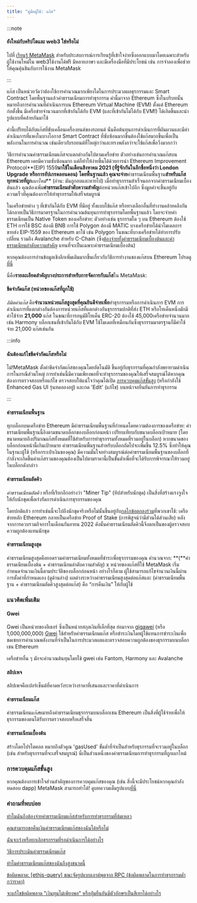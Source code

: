 ```yaml
---
title: "คู่มือผู้ใช้: แก๊ส"
---
```


:::note

#### ยังใหม่กับคริปโตและ web3 ใช่หรือไม่

ไปที่ [เรียนรู้ MetaMask](https://learn.metamask.io/) สำหรับประสบการณ์การเรียนรู้ที่เข้าใจง่ายซึ่งออกแบบมาโดยเฉพาะสำหรับผู้ใช้งานใหม่ใน web3ใช้งานได้ฟรี มีหลายภาษา และมีเครื่องมือที่มีประโยชน์ เช่น การจำลองเพื่อช่วยให้คุณคุ้นชินกับการใช้งาน MetaMask

:::

แก๊ส เป็นหน่วยวัดว่าต้องใช้การคำนวณมากเพียงใดในการประมวลผลธุรกรรมและ Smart Contract โดยพื้นฐานแล้วค่าธรรมเนียมการทำธุรกรรม คำนี้มาจาก Ethereum ซึ่งในบริบทนั้นหมายถึงการคำนวณที่ดำเนินการบน Ethereum Virtual Machine (EVM) ตั้งแต่ Ethereum ก่อตั้งขึ้น มีเครือข่ายจำนวนมากที่เข้ากันได้กับ EVM (และที่เข้ากันไม่ได้กับ EVM!) ได้เกิดขึ้นและนำรูปแบบที่คล้ายกันมาใช้

คำนี้เปรียบได้กับแก๊สที่ขับเคลื่อนเครื่องยนต์ของรถยนต์ นั่นคือต้นทุนการดำเนินการที่ผันผวนและมีค่าดำเนินการที่แพงในบางโอกาส Smart Contract ที่ซับซ้อนมากขึ้นต้องใช้แก๊สมากขึ้นเพื่อเป็นพลังงานในการคำนวณ เช่นเดียวกับรถยนต์ที่ใหญ่กว่าและทรงพลังกว่าจะใช้แก๊สเพื่อวิ่งมากกว่า

วิธีการคำนวณค่าธรรมเนียมแก๊สจะแตกต่างกันไปตามเครือข่าย ตัวอย่างเช่นการคำนวณแก๊สบน Ethereum เคยมีความซับซ้อนมาก แต่ก็ทำให้ง่ายขึ้นได้ด้วยการนำ Ethereum Improvement Protocol**(EIP) 1559**มาใช้ในเดือนสิงหาคม 2021 (ที่รู้จักกันในอีกชื่อหนึ่งว่า London Upgrade หรือการอัปเกรดลอนดอน) โดยพื้นฐานแล้ว คุณจะจ่าย**ค่าธรรมเนียมพื้นฐาน**สำหรับแก๊สทุกหน่วยที่ถูก**_เผาไหม้_** (อ่าน: มันถูกลบและหายไป) เมื่อทำธุรกรรมสำเร็จนอกจากค่าธรรมเนียมเบื้องต้นแล้ว คุณต้องเพิ่ม**ค่าธรรมเนียมลำดับความสำคัญ**ต่อหน่วยแก๊สเข้าไปอีก ซึ่งมูลค่าจะขึ้นอยู่กับความเร็วที่คุณต้องการให้ทำธุรกรรมให้เสร็จสมบูรณ์

ในเครือข่ายต่าง ๆ ที่เข้ากันได้กับ EVM ที่มีอยู่ ทั้งแบบใช้แก๊ส หรือทางเลือกอื่นที่ทำงานคล้ายคลึงกัน ได้กลายเป็นวิธีการมาตรฐานในการคำนวณต้นทุนการทำธุรกรรมโดยพื้นฐานแล้ว โดยจะจ่ายค่าธรรมเนียมเป็น Native Token ของเครือข่าย: ตัวอย่างเช่น ธุรกรรมใด ๆ บน Ethereum ต้องใช้ ETH การใช้ BSC ต้องมี BNB การใช้ Polygon ต้องมี MATIC บางเครือข่ายได้นำโมเดลการขายส่ง EIP-1559 ของ Ethereum มาใช้ เช่น Polygon ในขณะที่บางเครือข่ายได้ทำการปรับเปลี่ยน รวมถึง Avalanche สำหรับ C-Chain (ซึ่ง[ต้องจ่ายทั้งค่าธรรมเนียมเบื้องต้นและค่าธรรมเนียมลำดับความสำคัญ](https://docs.avax.network/learn/platform-overview/transaction-fees/#c-chain-fees) แทนที่จะเป็นเฉพาะค่าธรรมเนียมเบื้องต้น)

หากคุณต้องการอ่านข้อมูลเชิงลึกเพิ่มเติมมากขึ้นเกี่ยวกับวิธีการทำงานของแก๊สบน Ethereum โปรดดู[ที่นี่](https://ethereum.org/en/developers/docs/gas/)

นี่คือ**รายละเอียดสำคัญบางประการสำหรับการจัดการกับแก๊ส**ใน MetaMask:

#### **ขีดจำกัดแก๊ส (หน่วยของแก๊สที่ถูกใช้)**

_ลิมิตค่าแก๊ส_ คือ**จำนวนหน่วยแก๊สสูงสุดที่คุณยินดีจ่ายเพื่อ**ทำธุรกรรมหรือการดำเนินการ EVM การดำเนินการที่แตกต่างกันต้องการหน่วยแก๊สที่แตกต่างกันธุรกรรมปกติที่ส่ง ETH หรือโทเค็นหนึ่งมักมีค่าใช้จ่าย **21,000** แก๊ส ในขณะที่การอนุมัติโทเค็น ERC-20 ต้องใช้ 45,000เครือข่ายจำนวนมาก เช่น Harmony บล็อกเชนที่เข้ากันได้กับ EVM ใช้โมเดลที่เหมือนกันซึ่งธุรกรรมมาตรฐานก็มีค่าใช้จ่าย 21,000 แก๊สเช่นกัน

:::info

#### ฉันต้องแก้ไขขีดจำกัดแก๊สหรือไม่

ไม่!MetaMask ตั้งค่าขีดจำกัดแก๊สของคุณโดยอัตโนมัติ ขึ้นอยู่กับธุรกรรมที่คุณกำลังพยายามดำเนินการในกรณีส่วนใหญ่ การทำเช่นนี้มีความเพียงพอที่จะทำธุรกรรมของคุณให้เสร็จสมบูรณ์ได้หากคุณต้องการตรวจสอบหรือแก้ไข ตรวจสอบให้แน่ใจว่าคุณได้เปิด [การควบคุมแก๊สขั้นสูง](https://metamask.zendesk.com/hc/en-us/articles/360022895972) (หรือกำลังใช้ Enhanced Gas UI รุ่นทดลองอยู่) และกด 'Edit' (แก้ไข) บนหน้าจอยืนยันการทำธุรกรรม

:::

#### **ค่าธรรมเนียมพื้นฐาน**

ทุกบล็อกบนเครือข่าย Ethereum มีค่าธรรมเนียมพื้นฐานที่กำหนดโดยความต้องการของเครือข่าย: ค่าธรรมเนียมพื้นฐานนี้อิงตามขนาดบล็อกของบล็อกก่อนหน้า เปรียบเทียบกับขนาดบล็อกเป้าหมาย (โดยขนาดหมายถึงปริมาณแก๊สทั้งหมดที่ใช้สำหรับการทำธุรกรรมทั้งหมดที่รวมอยู่ในบล็อก) หากขนาดของบล็อกก่อนหน้านี้เกินเป้าหมาย ค่าธรรมเนียมพื้นฐานสำหรับบล็อกถัดไปจะเพิ่มขึ้น 12.5% ซึ่งทำให้คุณในฐานะผู้ใช้ (หรือกระเป๋าเงินของคุณ) มีความมั่นใจอย่างสมบูรณ์ต่อค่าธรรมเนียมพื้นฐานของบล็อกที่กำลังจะเกิดขึ้นค่าแก๊สรวมของคุณต้องเป็นไปตามราคานี้เป็นขั้นต่ำเพื่อที่จะได้รับการพิจารณาให้รวมอยู่ในบล็อกดังกล่าว

#### **ค่าธรรมเนียมลัดคิว**

_ค่าธรรมเนียมลัดคิว_ หรือที่เรียกอีกอย่างว่า "Miner Tip" (ทิปสำหรับนักขุด) เป็นสิ่งที่สร้างแรงจูงใจให้กับนักขุดเพื่อเร่งรัดการดำเนินการธุรกรรมของคุณ

โดยปกติแล้ว การทำเช่นนี้จะไปถึงนักขุดจริงหรือไม่นั้นขึ้นอยู่กับ[กลไกข้อตกลงร่วม](https://metamask.zendesk.com/hc/en-us/articles/360015489611-Learn-the-basics-of-blockchains-and-Ethereum-miners-and-validators-gas-cryptocurrencies-and-NFTs-block-explorer-networks-etc-)ที่พวกเขาใช้: เครือข่ายหลัก Ethereum กลายเป็นเครือข่าย Proof of Stake (การพิสูจน์ว่ามีส่วนได้ส่วนเสีย) หลังจากการควบรวมกิจการในเดือนกันยายน 2022 ดังนั้นค่าธรรมเนียมลัดคิวนี้จึงตกเป็นของผู้ตรวจสอบความถูกต้องแทนนักขุด

#### **ค่าธรรมเนียมสูงสุด**

ค่าธรรมเนียมสูงสุดคือยอดรวมค่าธรรมเนียมทั้งหมดที่ชำระเพื่อธุรกรรมของคุณ คำนวณจาก: **(**ค่าธรรมเนียมเบื้องต้น + ค่าธรรมเนียมลำดับความสำคัญ) x หน่วยของแก๊สที่ใช้ MetaMask เริ่มกำหนดจำนวนเงินนี้ตามประวัติของบล็อกก่อนหน้า อย่างไรก็ตาม ผู้ใช้สามารถแก้ไขจำนวนเงินนี้ผ่านการตั้งค่าที่กำหนดเอง (ดูด้านล่าง) ผลต่างระหว่างค่าธรรมเนียมสูงสุดต่อแก๊สและ (ค่าธรรมเนียมพื้นฐาน + ค่าธรรมเนียมลัดคิวสูงสุดต่อแก๊ส) คือ “การคืนเงิน” ให้กับผู้ใช้

### **แนวคิดเพิ่มเติม**

#### **Gwei**

Gwei เป็นหน่วยของอีเธอร์ ซึ่งเป็นหน่วยสกุลเงินที่เล็กที่สุด ย่อมาจาก [gigawei](https://ethgasstation.info/blog/gwei/) (หรือ 1,000,000,000) [Gwei](https://www.investopedia.com/terms/g/gwei-ethereum.asp) ใช้สำหรับค่าธรรมเนียมแก๊ส หรือชำระเงินโดยผู้ใช้แทนการชำระเงินเพื่อชดเชยการคำนวณพลังงานที่จำเป็นในการประมวลผลและตรวจสอบความถูกต้องของธุรกรรมบนบล็อกเชน Ethereum

เครือข่ายอื่น ๆ มักจะคำนวณต้นทุนโดยใช้ gwei เช่น Fantom, Harmony และ Avalanche

#### **สลิปเพจ**

สลิปเพจคือเปอร์เซ็นต์ที่คาดหวังระหว่างราคาที่เสนอและราคาที่ดำเนินการ

#### **ค่าธรรมเนียมแก๊ส**

ค่าธรรมเนียม*แก๊ส*หมายถึงค่าธรรมเนียมธุรกรรมบนบล็อกเชน Ethereum เป็นสิ่งที่ผู้ใช้จ่ายเพื่อให้ธุรกรรมของตนได้รับการตรวจสอบหรือเสร็จสิ้น

#### **ค่าธรรมเนียมเบื้องต้น**

สร้างโดยโปรโตคอล หมายถึงตัวคูณ 'gasUsed' ขั้นต่ำที่จำเป็นสำหรับธุรกรรมที่จะรวมอยู่ในบล็อก (เช่น สำหรับธุรกรรมที่จะเสร็จสมบูรณ์) นี่เป็นส่วนหนึ่งของค่าธรรมเนียมการทำธุรกรรมที่ถูกเผาไหม้

### **การควบคุมแก๊สขั้นสูง**

หากคุณต้องการเข้าใจส่วนสำคัญของการควบคุมแก๊สของคุณ (เช่น สิ่งนี้จะมีประโยชน์หากคุณกำลังทดสอบ dapp) MetaMask สามารถทำได้! ดูบทความเต็มรูปแบบ[ที่นี่](https://metamask.zendesk.com/hc/en-us/articles/360022895972)

### **คำถามที่พบบ่อย**

[ทำไมฉันถึงต้องจ่ายค่าธรรมเนียมแก๊สสำหรับการทำธุรกรรมที่ล้มเหลว](https://metamask.zendesk.com/hc/en-us/articles/360045439051)

[คุณสามารถขอคืนเงินค่าธรรมเนียมแก๊สของฉันได้หรือไม่](https://metamask.zendesk.com/hc/en-us/articles/360058370012)

[ฉันจะเร่งหรือยกเลิกธุรกรรมที่รอดำเนินการได้อย่างไร](https://metamask.zendesk.com/hc/en-us/articles/360015489251)

[วิธีการประเมินค่าธรรมเนียมแก๊ส](https://metamask.zendesk.com/hc/en-us/articles/360059562111)

[ทำไมค่าธรรมเนียมแก๊สของฉันถึงสูงขนาดนี้](https://metamask.zendesk.com/hc/en-us/articles/360058751211-Why-my-gas-fees-are-so-high-)

[ข้อผิดพลาด: [ethjs-query] ขณะจัดรูปแบบเอาต์พุตจาก RPC (ข้อผิดพลาดในการทำธุรกรรมต่ำกว่าราคา)](https://metamask.zendesk.com/hc/en-us/articles/4402538041869)

[จะแก้ไขข้อผิดพลาด "เงินทุนไม่เพียงพอ" หรือปุ่มยืนยันมีตัวอักษรเป็นสีเทาได้อย่างไร](https://metamask.zendesk.com/hc/en-us/articles/360044703372)
